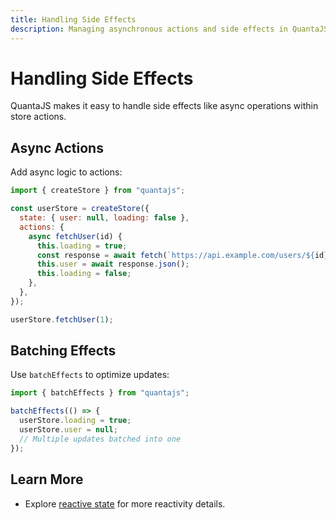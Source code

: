 ```yaml
---
title: Handling Side Effects
description: Managing asynchronous actions and side effects in QuantaJS.
---
```


# Handling Side Effects

QuantaJS makes it easy to handle side effects like async operations within store actions.

## Async Actions

Add async logic to actions:

```javascript
import { createStore } from "quantajs";

const userStore = createStore({
  state: { user: null, loading: false },
  actions: {
    async fetchUser(id) {
      this.loading = true;
      const response = await fetch(`https://api.example.com/users/${id}`);
      this.user = await response.json();
      this.loading = false;
    },
  },
});

userStore.fetchUser(1);
```

## Batching Effects

Use `batchEffects` to optimize updates:

```javascript
import { batchEffects } from "quantajs";

batchEffects(() => {
  userStore.loading = true;
  userStore.user = null;
  // Multiple updates batched into one
});
```

## Learn More

- Explore [reactive state](/docs/guides/reactive-state) for more reactivity details.